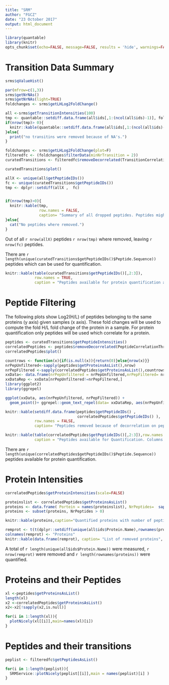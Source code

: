 ```yaml
---
title: "SRM"
author: "FGCZ"
date: "23 October 2017"
output: html_document
---
```



```r
library(quantable)
library(knitr)
opts_chunk$set(echo=FALSE, message=FALSE, results = 'hide', warnings=FALSE)

```



# Transition Data Summary

```r
srms$qValueHist()
```



```r

par(mfrow=c(1,3))
srms$getNrNAs()
srms$getNrNAs(light=TRUE)
foldchanges <- srms$getLHLog2FoldChange()

```



```r
all <-srms$getTransitionIntensities(100)
tmp <- quantable::setdiff.data.frame(all$ids[,1:(ncol(all$ids)-1)], foldchanges$ids)
if(nrow(tmp)> 0){
  knitr::kable(quantable::setdiff.data.frame(all$ids[,1:(ncol(all$ids)-1)], foldchanges$ids), row.names=FALSE, caption="Removed transitions (to many NA's). TODO : add number of missing as a column.")
}else{
  print("no transitins were removed because of NA's.")
}
``` 



```r
foldchanges <- srms$getLHLog2FoldChange(plot=F)
filteredfc <- (foldchanges$filterData(minNrTransition = 2))
curatedTransitions <- filteredfc$removeDecorrelated(TransitionCorrelationThreshold)
```


```r
curatedTransitions$plot()
```



```r
allX <- unique(all$getPeptideIDs())
fc <- unique(curatedTransitions$getPeptideIDs())
tmp <- dplyr::setdiff(allX ,  fc)


if(nrow(tmp)>0){
  knitr::kable(tmp,
               row.names = FALSE,
               caption= "Summary of all dropped peptides. Peptides might have been removed since there were no quantified transtions (NA's), only a single transition was quantified or the transitions were uncorrelated.")
}else{
  cat("No peptides where removed.") 
}

```


Out of all `r nrow(allX)` peptides `r nrow(tmp)` where removed, leaving `r nrow(fc)` peptides.


There are `r length(unique(curatedTransitions$getPeptideIDs()$Peptide.Sequence))` peptides which can be used for quantification.


```r
knitr::kable(table(curatedTransitions$getPeptideIDs()[,2:3]),
             row.names = TRUE,
             caption = "Peptides available for protein quantification and Nr of transitions per peptide. Columns charge state.")
```


\newpage


# Peptide Filtering

The following plots show Log2(H/L) of peptides belonging to the same proteins (y axis) given samples (x axis).
These fold changes will be used to compute the fold H/L fold change of the protein in a sample.
For protein quantification only peptides will be used which correlate for a protein.




```r
peptides <- curatedTransitions$getPeptideIntensities()
correlatedPeptides <- peptides$removeDecorrelated(PeptideCorrelationThreshold)
correlatedPeptides$plot()
```


```r
countrows <- function(x){if(is.null(x)){return(0)}else{nrow(x)}}
nrPepUnfiltered<-sapply(peptides$getProteinsAsList(),nrow)
nrPepFiltered <-sapply(correlatedPeptides$getProteinsAsList(),countrows)
xxData<- data.frame(nrPepUnfiltered = nrPepUnfiltered,nrPepFiltered= nrPepFiltered, names=names(nrPepUnfiltered))
xxDataRep <- xxData[nrPepUnfiltered!=nrPepFiltered,]
library(ggplot2)
library(ggrepel)

ggplot(xxData, aes(nrPepUnfiltered, nrPepFiltered)) +
  geom_point()+ ggrepel::geom_text_repel(data= xxDataRep, aes(nrPepUnfiltered,nrPepFiltered, label=names ))

```


\newpage

```r
knitr::kable(setdiff.data.frame(peptides$getPeptideIDs() ,
                                correlatedPeptides$getPeptideIDs() ),
             row.names = FALSE,
             caption= "Peptides removed because of decorrelation on peptide level. ")
```


\newpage

```r
knitr::kable(table(correlatedPeptides$getPeptideIDs()[,2:3]),row.names = TRUE,
             caption = "Peptides available for Quantification. Columns charge state.")
```

There are `r length(unique(correlatedPeptides$getPeptideIDs()$Peptide.Sequence))` peptides available for protein quantification.

\newpage

# Protein Intensities

```r
correlatedPeptides$getProteinIntensities(scale=FALSE)
```


```r
proteinslist <- correlatedPeptides$getProteinsAsList()
proteins <- data.frame( Portein = names(proteinslist), NrPeptides=  sapply(proteinslist, countrows))
proteins <- subset(proteins, NrPeptides > 0)

knitr::kable(proteins,caption="Quantified proteins with number of peptides used for quantification", row.names = FALSE)
```






```r
remprot <- t(t(dplyr::setdiff(unique(all$ids$Protein.Name),rownames(proteins))))
colnames(remprot) <- "Proteins"
knitr::kable(data.frame(remprot), caption= "List of removed proteins", row.names = FALSE)

```


A total of `r length(unique(all$ids$Protein.Name))` were measured, `r nrow(remprot)` were removed and `r length(rownames(proteins))` were quantified.

# Proteins and their Peptides

\newpage

```r

xl <-peptides$getProteinsAsList()
length(xl)
x2 <-correlatedPeptides$getProteinsAsList()
x2<-x2[!sapply(x2,is.null)]

for(i in 1:length(xl)){
  plotNicely(xl[[i]],main=names(xl)[i])
}
```




# Peptides and their transitions

\newpage

```r
peplist <- filteredfc$getPeptidesAsList()

for(i in 1:length(peplist)){
  SRMService::plotNicely(peplist[[i]],main = names(peplist)[i] )  
}


```



